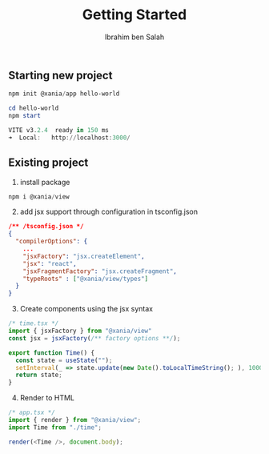 ﻿---
author: Ibrahim ben Salah
datetime: 2022-11-28T15:22:00Z
title: Getting Started
featured: true
draft: false
tags:
  - xania
ogImage: ""
description: A comparison of Dan Abramov's useInterval and an alternative solution in Xania.
---

## Starting new project

```powershell
npm init @xania/app hello-world
```

```powershell
cd hello-world
npm start

VITE v3.2.4  ready in 150 ms
➜  Local:   http://localhost:3000/
```

## Existing project

1. install package

```powershell
npm i @xania/view
```

2. add jsx support through configuration in tsconfig.json

```json
/** /tsconfig.json */
{
  "compilerOptions": {
    ...
    "jsxFactory": "jsx.createElement",
    "jsx": "react",
    "jsxFragmentFactory": "jsx.createFragment",
    "typeRoots" : ["@xania/view/types"]
  }
}
```

3. Create components using the jsx syntax

```typescript
/* time.tsx */
import { jsxFactory } from "@xania/view"
const jsx = jsxFactory(/** factory options **/);

export function Time() {
  const state = useState("");
  setInterval(_ => state.update(new Date().toLocalTimeString(); ), 1000);
  return state;
}

```

4. Render to HTML

```typescript
/* app.tsx */
import { render } from "@xania/view";
import Time from "./time";

render(<Time />, document.body);
```
